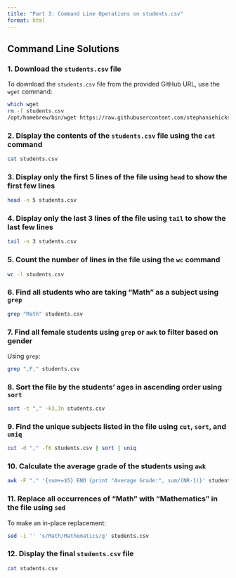 ```yaml
---
title: "Part 3: Command Line Operations on students.csv"
format: html
---
```


## Command Line Solutions

### 1. Download the `students.csv` file

To download the `students.csv` file from the provided GitHub URL, use the `wget` command:

```bash
which wget
rm -f students.csv
/opt/homebrew/bin/wget https://raw.githubusercontent.com/stephaniehicks/jhustatprogramming2024/main/projects/01-project/students.csv
```

### 2. Display the contents of the `students.csv` file using the `cat` command

```bash
cat students.csv
```

### 3. Display only the first 5 lines of the file using `head` to show the first few lines

```bash
head -n 5 students.csv
```

### 4. Display only the last 3 lines of the file using `tail` to show the last few lines

```bash
tail -n 3 students.csv
```

### 5. Count the number of lines in the file using the `wc` command

```bash
wc -l students.csv
```

### 6. Find all students who are taking “Math” as a subject using `grep`

```bash
grep "Math" students.csv
```

### 7. Find all female students using `grep` or `awk` to filter based on gender

Using `grep`:

```bash
grep ",F," students.csv
```

### 8. Sort the file by the students’ ages in ascending order using `sort`

```bash
sort -t "," -k3,3n students.csv
```

### 9. Find the unique subjects listed in the file using `cut`, `sort`, and `uniq`

```bash
cut -d "," -f6 students.csv | sort | uniq
```

### 10. Calculate the average grade of the students using `awk`

```bash
awk -F "," '{sum+=$5} END {print "Average Grade:", sum/(NR-1)}' students.csv
```

### 11. Replace all occurrences of “Math” with “Mathematics” in the file using `sed`

To make an in-place replacement:

```bash
sed -i '' 's/Math/Mathematics/g' students.csv
```

### 12. Display the final `students.csv` file
```bash
cat students.csv
```
